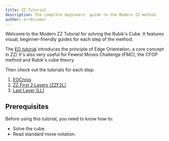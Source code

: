 ```yaml
---
title: ZZ Tutorial
description: The complete beginners' guide to the Modern ZZ method.
author: err0rcuber
---
```


Welcome to the Modern ZZ Tutorial for solving the Rubik's Cube.
It features visual, beginner-friendly guides for each step of the method.

The [EO tutorial](/tutorial/eo) introduces the principle of Edge Orientation, a core concept in ZZ/
It's also very useful for Fewest Moves Challenge (FMC), the CFOP method and Rubik's cube theory.

Then check out the tutorials for each step:

1. [EOCross](/tutorial/eocross)
2. [ZZ First 2 Layers (ZZF2L)](/tutorial/zzf2l)
3. [Last Layer (LL)](/tutorial/ll)

## Prerequisites

Before using this tutorial, you need to know how to:

- Solve the cube.
- Read standard move notation.
